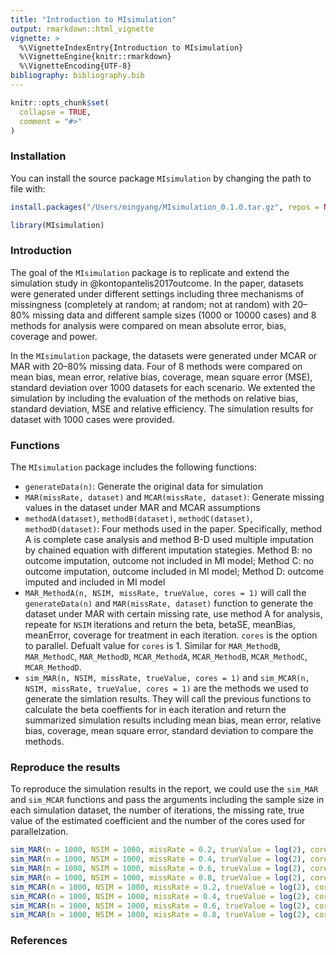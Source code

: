 ```yaml
---
title: "Introduction to MIsimulation"
output: rmarkdown::html_vignette
vignette: >
  %\VignetteIndexEntry{Introduction to MIsimulation}
  %\VignetteEngine{knitr::rmarkdown}
  %\VignetteEncoding{UTF-8}
bibliography: bibliography.bib
---
```


```r
knitr::opts_chunk$set(
  collapse = TRUE,
  comment = "#>"
)
```

### Installation

You can install the source package ```MIsimulation``` by changing the path to file with:
``` r
install.packages("/Users/mingyang/MIsimulation_0.1.0.tar.gz", repos = NULL, type="source")
```
```r
library(MIsimulation)
```

### Introduction
The goal of the ```MIsimulation``` package is to replicate and extend the simulation study in @kontopantelis2017outcome. In the paper, datasets were generated under different settings including three mechanisms of missingness (completely at random; at random; not at random) with 20–80% missing data and different sample sizes (1000 or 10000 cases) and 8 methods for analysis were compared on mean absolute error, bias, coverage and power. 

In the ```MIsimulation``` package, the datasets were generated under MCAR or MAR with 20–80% missing data. Four of 8 methods were compared on mean bias, mean error, relative bias, coverage, mean square error (MSE), standard deviation over 1000 datasets for each scenario. We extented the simulation by including the evaluation of the methods on relative bias, standard deviation, MSE and relative efficiency. The simulation results for dataset with 1000 cases were provided.  

### Functions
The ```MIsimulation``` package includes the following functions:

 * ```generateData(n)```: Generate the original data for simulation
 * ```MAR(missRate, dataset)``` and ```MCAR(missRate, dataset)```: Generate missing values in the dataset under MAR and MCAR assumptions
 * ```methodA(dataset)```, ```methodB(dataset)```, ```methodC(dataset)```, ```methodD(dataset)```: Four methods used in the paper. Specifically, method A is complete case analysis and method B-D used multiple imputation by chained equation with different imputation stategies. Method B: no outcome imputation, outcome not included in MI model; Method C: no outcome imputation, outcome included in MI model; Method D: outcome imputed and included in MI model
 * ```MAR_MethodA(n, NSIM, missRate, trueValue, cores = 1)``` will call the ```generateData(n)``` and ```MAR(missRate, dataset)``` function to generate the dataset under MAR with certain missing rate, use method A for analysis, repeate for ```NSIM``` iterations and return the beta, betaSE, meanBias, meanError, coverage for treatment in each iteration. ```cores``` is the option to parallel. Defualt value for ```cores``` is 1. Similar for ```MAR_MethodB```, ```MAR_MethodC```, ```MAR_MethodD```, ```MCAR_MethodA```, ```MCAR_MethodB```, ```MCAR_MethodC```, ```MCAR_MethodD```.
 * ```sim_MAR(n, NSIM, missRate, trueValue, cores = 1)``` and ```sim_MCAR(n, NSIM, missRate, trueValue, cores = 1)``` are the methods we used to generate the simlation results. They will call the previous functions to calculate the beta coeffients for  in each iteration and return the summarized simulation results including mean bias, mean error, relative bias, coverage, mean square error, standard deviation to compare the methods.

### Reproduce the results

To reproduce the simulation results in the report, we could use the ```sim_MAR``` and ```sim_MCAR``` functions and pass the arguments including the sample size in each simulation dataset, the number of iterations, the missing rate, true value of the estimated coefficient and the number of the cores used for parallelzation.

```r
sim_MAR(n = 1000, NSIM = 1000, missRate = 0.2, trueValue = log(2), cores = 8)
sim_MAR(n = 1000, NSIM = 1000, missRate = 0.4, trueValue = log(2), cores = 8)
sim_MAR(n = 1000, NSIM = 1000, missRate = 0.6, trueValue = log(2), cores = 8)
sim_MAR(n = 1000, NSIM = 1000, missRate = 0.8, trueValue = log(2), cores = 8)
sim_MCAR(n = 1000, NSIM = 1000, missRate = 0.2, trueValue = log(2), cores = 8)
sim_MCAR(n = 1000, NSIM = 1000, missRate = 0.4, trueValue = log(2), cores = 8)
sim_MCAR(n = 1000, NSIM = 1000, missRate = 0.6, trueValue = log(2), cores = 8)
sim_MCAR(n = 1000, NSIM = 1000, missRate = 0.8, trueValue = log(2), cores = 8)
```


### References
  
